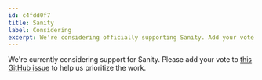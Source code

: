 ```yaml
---
id: c4fdd0f7
title: Sanity
label: Considering
excerpt: We're considering officially supporting Sanity. Add your vote.
---
```


We're currently considering support for Sanity. Please add your vote to [this GitHub issue](https://github.com/contentlayerdev/contentlayer/issues/172) to help us prioritize the work.
